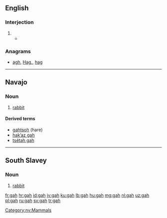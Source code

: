 ==English==

===Interjection===
{{en-interj}}

# {{non-gloss definition|Used to express [[exasperation]] or [[annoyance]].}}
#* {{quote-news|year=2009|date=January 20|author=Alison Godfrey|title=Coles, Woolworths and IGA workers vent about customers on Facebook|work=Herald Sun|quotee=Bronwyn Lovejoy|url=http://www.news.com.au//heraldsun/story/0,21985,24937069-661,00.html
|passage=“And stop calling it soccerball! '''gah'''! do any of the tickets say soccerball? no!“”}}

===Anagrams===
* [[agh#English|agh]], [[Hag.#English|Hag.]], [[hag#English|hag]]

----

==Navajo==
{{wikipedia|lang=nv}}
===Noun===
{{head|nv|noun}}

# [[rabbit]]

====Derived terms====
* [[gahtsoh]] (hare)
*[[hakʼaz gah]]
*[[tsétah gah]]

[[Category:nv:Mammals]]

----

==South Slavey==

===Noun===
{{head|xsl|noun}}

# [[rabbit]]

[[fr:gah]]
[[hr:gah]]
[[id:gah]]
[[jv:gah]]
[[ku:gah]]
[[lb:gah]]
[[hu:gah]]
[[mg:gah]]
[[nl:gah]]
[[uz:gah]]
[[pl:gah]]
[[ru:gah]]
[[sv:gah]]
[[tr:gah]]